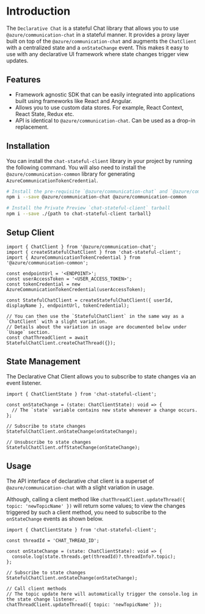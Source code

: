 
<Meta title="Stateful Client/Chat Introduction" />

# Introduction

The `Declarative Chat` is a stateful Chat library that allows you to use `@azure/communication-chat` in a stateful manner.
It provides a proxy layer built on top of the `@azure/communication-chat` and augments the `ChatClient` with a centralized state and a `onStateChange` event. This makes it easy to use with any declarative UI framework where state changes trigger view updates.

## Features

- Framework agnostic SDK that can be easily integrated into applications built using frameworks like React and Angular.
- Allows you to use custom data stores. For example, React Context, React State, Redux etc.
- API is identical to `@azure/communication-chat`. Can be used as a drop-in replacement.

## Installation

You can install the `chat-stateful-client` library in your project by running the following command.
You will also need to install the `@azure/communication-common` library for generating `AzureCommunicationTokenCredential`.

```bash
# Install the pre-requisite `@azure/communication-chat` and `@azure/communication-common` library
npm i --save @azure/communication-chat @azure/communication-common

# Install the Private Preview `chat-stateful-client` tarball
npm i --save ./{path to chat-stateful-client tarball}
```

## Setup Client

```tsx
import { ChatClient } from '@azure/communication-chat';
import { createStatefulChatClient } from 'chat-stateful-client';
import { AzureCommunicationTokenCredential } from '@azure/communication-common';

const endpointUrl = '<ENDPOINT>';
const userAccessToken = '<USER_ACCESS_TOKEN>';
const tokenCredential = new AzureCommunicationTokenCredential(userAccessToken);

const StatefulChatClient = createStatefulChatClient({ userId, displayName }, endpointUrl, tokenCredential);

// You can then use the `StatefulChatClient` in the same way as a `ChatClient` with a slight variation.
// Details about the variation in usage are documented below under `Usage` section.
const chatThreadClient = await StatefulChatClient.createChatThread({});
```

## State Management

The Declarative Chat Client allows you to subscribe to state changes via an event listener.

```tsx
import { ChatClientState } from 'chat-stateful-client';

const onStateChange = (state: ChatClientState): void => {
  // The `state` variable contains new state whenever a change occurs.
};

// Subscribe to state changes
StatefulChatClient.onStateChange(onStateChange);

// Unsubscribe to state changes
StatefulChatClient.offStateChange(onStateChange);
```

## Usage

The API interface of declarative chat client is a superset of `@azure/communication-chat` with a slight variation in usage.

Although, calling a client method like `chatThreadClient.updateThread({ topic: 'newTopicName' })` will return some values; to view the changes triggered by such a client method, you need to subscribe to the `onStateChange` events as shown below.

```tsx
import { ChatClientState } from 'chat-stateful-client';

const threadId = 'CHAT_THREAD_ID';

const onStateChange = (state: ChatClientState): void => {
  console.log(state.threads.get(threadId)?.threadInfo?.topic);
};

// Subscribe to state changes
StatefulChatClient.onStateChange(onStateChange);

// Call client methods
// The topic update here will automatically trigger the console.log in the state change listener.
chatThreadClient.updateThread({ topic: 'newTopicName' });
```
